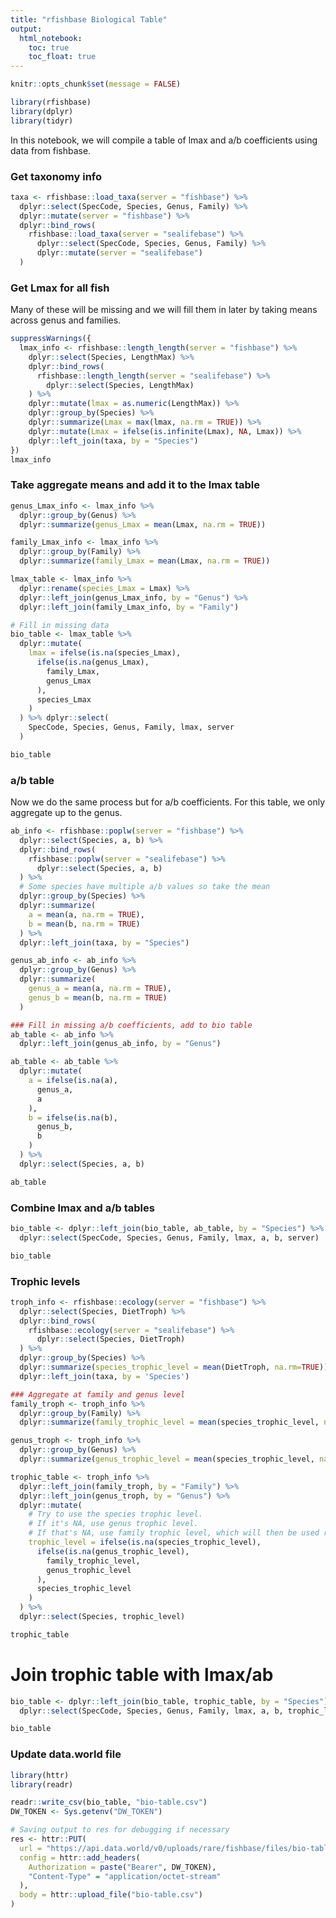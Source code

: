```yaml
---
title: "rfishbase Biological Table"
output:
  html_notebook:
    toc: true
    toc_float: true
---
```


```r
knitr::opts_chunk$set(message = FALSE)

library(rfishbase)
library(dplyr)
library(tidyr)
```

In this notebook, we will compile a table of lmax and a/b coefficients using data from fishbase.

### Get taxonomy info
```r
taxa <- rfishbase::load_taxa(server = "fishbase") %>% 
  dplyr::select(SpecCode, Species, Genus, Family) %>% 
  dplyr::mutate(server = "fishbase") %>% 
  dplyr::bind_rows(
    rfishbase::load_taxa(server = "sealifebase") %>% 
      dplyr::select(SpecCode, Species, Genus, Family) %>% 
      dplyr::mutate(server = "sealifebase")
  )
```

### Get Lmax for all fish
Many of these will be missing and we will fill them in later by taking means across genus and families.
```r
suppressWarnings({
  lmax_info <- rfishbase::length_length(server = "fishbase") %>% 
    dplyr::select(Species, LengthMax) %>% 
    dplyr::bind_rows(
      rfishbase::length_length(server = "sealifebase") %>% 
        dplyr::select(Species, LengthMax)
    ) %>% 
    dplyr::mutate(lmax = as.numeric(LengthMax)) %>% 
    dplyr::group_by(Species) %>% 
    dplyr::summarize(Lmax = max(lmax, na.rm = TRUE)) %>%
    dplyr::mutate(Lmax = ifelse(is.infinite(Lmax), NA, Lmax)) %>% 
    dplyr::left_join(taxa, by = "Species")
})
lmax_info
```

### Take aggregate means and add it to the lmax table
```r
genus_Lmax_info <- lmax_info %>% 
  dplyr::group_by(Genus) %>% 
  dplyr::summarize(genus_Lmax = mean(Lmax, na.rm = TRUE))

family_Lmax_info <- lmax_info %>% 
  dplyr::group_by(Family) %>% 
  dplyr::summarize(family_Lmax = mean(Lmax, na.rm = TRUE))

lmax_table <- lmax_info %>% 
  dplyr::rename(species_Lmax = Lmax) %>% 
  dplyr::left_join(genus_Lmax_info, by = "Genus") %>% 
  dplyr::left_join(family_Lmax_info, by = "Family")

# Fill in missing data
bio_table <- lmax_table %>% 
  dplyr::mutate(
    lmax = ifelse(is.na(species_Lmax),
      ifelse(is.na(genus_Lmax),
        family_Lmax,
        genus_Lmax
      ),
      species_Lmax
    )
  ) %>% dplyr::select(
    SpecCode, Species, Genus, Family, lmax, server
  )

bio_table
```

### a/b table
Now we do the same process but for a/b coefficients. For this table, we only aggregate up to the genus.
```r
ab_info <- rfishbase::poplw(server = "fishbase") %>% 
  dplyr::select(Species, a, b) %>% 
  dplyr::bind_rows(
    rfishbase::poplw(server = "sealifebase") %>% 
      dplyr::select(Species, a, b)
  ) %>% 
  # Some species have multiple a/b values so take the mean
  dplyr::group_by(Species) %>% 
  dplyr::summarize(
    a = mean(a, na.rm = TRUE),
    b = mean(b, na.rm = TRUE)
  ) %>% 
  dplyr::left_join(taxa, by = "Species")

genus_ab_info <- ab_info %>% 
  dplyr::group_by(Genus) %>% 
  dplyr::summarize(
    genus_a = mean(a, na.rm = TRUE),
    genus_b = mean(b, na.rm = TRUE)
  )

### Fill in missing a/b coefficients, add to bio table
ab_table <- ab_info %>%
  dplyr::left_join(genus_ab_info, by = "Genus")

ab_table <- ab_table %>% 
  dplyr::mutate(
    a = ifelse(is.na(a),
      genus_a,
      a
    ),
    b = ifelse(is.na(b),
      genus_b,
      b
    )
  ) %>% 
  dplyr::select(Species, a, b)

ab_table
```

### Combine lmax and a/b tables
```r
bio_table <- dplyr::left_join(bio_table, ab_table, by = "Species") %>%
  dplyr::select(SpecCode, Species, Genus, Family, lmax, a, b, server)

bio_table
```

### Trophic levels
```r
troph_info <- rfishbase::ecology(server = "fishbase") %>% 
  dplyr::select(Species, DietTroph) %>% 
  dplyr::bind_rows(
    rfishbase::ecology(server = "sealifebase") %>% 
      dplyr::select(Species, DietTroph)
  ) %>% 
  dplyr::group_by(Species) %>% 
  dplyr::summarize(species_trophic_level = mean(DietTroph, na.rm=TRUE)) %>% 
  dplyr::left_join(taxa, by = 'Species')

### Aggregate at family and genus level
family_troph <- troph_info %>% 
  dplyr::group_by(Family) %>% 
  dplyr::summarize(family_trophic_level = mean(species_trophic_level, na.rm = TRUE))

genus_troph <- troph_info %>% 
  dplyr::group_by(Genus) %>% 
  dplyr::summarize(genus_trophic_level = mean(species_trophic_level, na.rm = TRUE))

trophic_table <- troph_info %>% 
  dplyr::left_join(family_troph, by = "Family") %>% 
  dplyr::left_join(genus_troph, by = "Genus") %>% 
  dplyr::mutate(
    # Try to use the species trophic level.
    # If it's NA, use genus trophic level.
    # If that's NA, use family trophic level, which will then be used regardless if NA
    trophic_level = ifelse(is.na(species_trophic_level),
      ifelse(is.na(genus_trophic_level),
        family_trophic_level,
        genus_trophic_level
      ),
      species_trophic_level
    )
  ) %>% 
  dplyr::select(Species, trophic_level)

trophic_table
```

# Join trophic table with lmax/ab
```r
bio_table <- dplyr::left_join(bio_table, trophic_table, by = "Species") %>% 
  dplyr::select(SpecCode, Species, Genus, Family, lmax, a, b, trophic_level, server)

bio_table
```

### Update data.world file
```r
library(httr)
library(readr)

readr::write_csv(bio_table, "bio-table.csv")
DW_TOKEN <- Sys.getenv("DW_TOKEN")

# Saving output to res for debugging if necessary
res <- httr::PUT(
  url = "https://api.data.world/v0/uploads/rare/fishbase/files/bio-table.csv",
  config = httr::add_headers(
    Authorization = paste("Bearer", DW_TOKEN),
    "Content-Type" = "application/octet-stream"
  ),
  body = httr::upload_file("bio-table.csv")
)
```